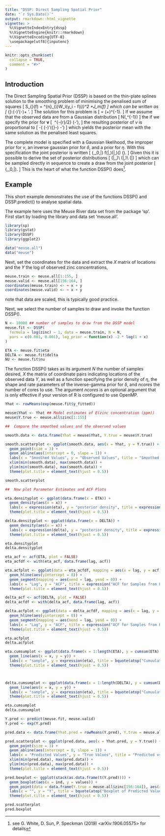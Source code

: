 ```yaml
---
title: "DSSP: Direct Sampling Spatial Prior"
date: "`r Sys.Date()`"
output: rmarkdown::html_vignette
vignette: >
  %\VignetteIndexEntry{dssp}
  %\VignetteEngine{knitr::rmarkdown}
  %\VignetteEncoding{UTF-8}
  \usepackage[utf8]{inputenc}
---
```


```r
knitr::opts_chunk$set(
  collapse = TRUE,
  comment = "#>"
)
```

## Introduction
The Direct Sampling Spatial Prior (DSSP) is based on the thin-plate splines solution to the smoothing problem of minimising the penalised sum of squares
\[
S_{\eta}(f) = \frac{1}{n}\sum^{n}_{i}W_i(y_i - f(\mathbf{x}_i))^2
+\eta J_m(f)
\]
which can be written as 
\[
\min_{\mathbf{\nu}}\:(\mathbf{y}-\mathbf{\nu})'\mathbf{W}(\mathbf{y}-\mathbf{\nu})+
\eta\mathbf{\nu}'\mathbf{M}\mathbf{\nu}.
\]
The solution for this problem is 
\[
\hat{\mathbf{\nu}}=
(\mathbf{W}+\eta\mathbf{M})^{-1}\mathbf{y}.
\]
If we assume that the observed data are from a Gaussian distribution
\[
\mathbf{y}\sim N(\mathbf{\nu},\delta\mathbf{W}^{-1})
\]
the if we specify the prior for $\mathbf{\nu}$ 
\[
\left[\mathbf{\nu}\mid\eta,\delta\right]\propto\ \frac{\eta}{\delta}^{-{r}/2}
\exp\left(-\frac{\eta}{2\delta}\mathbf{\nu}'\mathbf{M}\mathbf{\nu}\right),
\]
the resulting posterior of $\nu$ is proportional to 
\[
-\frac{1}{2\delta}\left( (\mathbf{y}-\mathbf{\nu})'\mathbf{W}({\mathbf{y}}-\mathbf{\nu})
-\eta\mathbf{\nu}'\mathbf{M}\mathbf{\nu}\right)
\]
which yields the posterior mean with the same solution as the penalised least squares. 

The complete model is specified with a Gaussian likelihood, the improper prior for $\nu$, an inverse gaussian prior for $\delta$, and a prior for $\eta$. With this specification the joint posterior is written
\[
\pi\left(\mathbf{\nu},\delta_0,\eta|\mathbf{y}\right)\propto
f(\mathbf{y}|\mathbf{\nu},\delta)\pi\left(\mathbf{\nu}|\eta,\delta\right)\pi\left(\delta\right)
\pi\left(\eta\right).
\]
Given this it is possible to derive the set of posterior distributions
\[
\pi\left(\mathbf{\nu}|\delta,\eta,\mathbf{y}\right)\\
\pi\left(\delta|\eta,\mathbf{y}\right)\\
\pi\left(\eta|\mathbf{y}\right)
\]
which can be sampled directly in sequence to create a draw from the joint posterior 
\[
\pi\left(\mathbf{\nu},\delta_0,\eta|\mathbf{y}\right).
\]
This is the heart of what the function DSSP() does^[see G. White, D. Sun, P. Speckman (2019) <arXiv:1906.05575> for details].

## Example

This short example demonstrates the use of the functions DSSP() and DSSP.predict() to analyse spatial data.  

The example here uses the Meuse River data set from the package 'sp'. First start by loading the library and data set 'meuse.all'. 


```r
library(sp)
library(gstat)
library(DSSP)
library(ggplot2)

data("meuse.all")
data("meuse")
```


Next, set the coordinates for the data and extract the $X$ matrix of locations and the $Y$ the log of observed zinc concentrations,
```r
meuse.train <- meuse.all[1:155, ]
meuse.valid <- meuse.all[156:164, ]
coordinates(meuse.train) <- ~ x + y
coordinates(meuse.valid) <- ~ x + y
```
note that data are scaled, this is typically good practice. 

Next, we select the number of samples to draw and invoke the function DSSP().

```r
N <- 10000 ## number of samples to draw from the DSSP model
meuse.fit <- DSSP(
  formula = log(zinc) ~ 1, data = meuse.train, N = N, 
  pars = c(0.001, 0.001), log_prior = function(x) -2 * log(1 + x)
)

ETA <- meuse.fit$eta
DELTA <- meuse.fit$delta
NU <- meuse.fit$nu
```
The function DSSP() takes as its argument $N$ the number of samples desired, $X$ the matrix of coordinate pairs indicating locations of the observed data $Y$, as well as a function specifying the prior density of $\eta$, the shape and rate parameters of the inverse-gamma prior for $\delta$, and $ncores$ the number of cores to use. The argument $ncores$ is an optional argument that is only effective if your version of R is configured to use OpenMP.  

```r
Yhat <- rowMeans(exp(meuse.fit$y_fitted))

meuse$Yhat <- Yhat ## Model estimates of E(zinc concentration (ppm))
meuse$Y.true <- meuse.all$zinc[1:155]

##  Compare the smoothed values and the observed values

smooth.data <- data.frame(Yhat = meuse$Yhat, Y.true = meuse$Y.true)

smooth.scatterplot <- ggplot(smooth.data, aes(x = Yhat, y = Y.true)) +
  geom_point(size = 3) +
  geom_abline(aes(intercept = 0, slope = 1)) +
  labs(x = "Smoothed Values", y = "Observed Values", title = "Smoothed vs. Observed Values") +
  xlim(min(smooth.data), max(smooth.data)) +
  ylim(min(smooth.data), max(smooth.data)) +
  theme(plot.title = element_text(hjust = 0.5))

smooth.scatterplot
```


```r
##  Now plot Parameter Estimates and ACF Plots

eta.densityplot <- ggplot(data.frame(x = ETA)) +
  geom_density(aes(x = x)) +
  labs(x = expression(eta), y = "posterior density", title = expression("Posterior Density of " * eta)) +
  theme(plot.title = element_text(hjust = 0.5))

delta.densityplot <- ggplot(data.frame(x = DELTA)) +
  geom_density(aes(x = x)) +
  labs(x = expression(delta), y = "posterior density", title = expression("Posterior Density of " * delta)) +
  theme(plot.title = element_text(hjust = 0.5))
```

```r

eta.densityplot
delta.densityplot
```

```r

eta_acf <- acf(ETA, plot = FALSE)
eta_acfdf <- with(eta_acf, data.frame(lag, acf))

eta.acfplot <- ggplot(data = eta_acfdf, mapping = aes(x = lag, y = acf)) +
  geom_hline(aes(yintercept = 0)) +
  geom_segment(mapping = aes(xend = lag, yend = 0)) +
  labs(x = "Lag", y = "ACF", title = expression("ACF for Samples from Posterior of " * eta)) +
  theme(plot.title = element_text(hjust = 0.5))

delta_acf <- acf(DELTA, plot = FALSE)
delta_acfdf <- with(delta_acf, data.frame(lag, acf))

delta.acfplot <- ggplot(data = delta_acfdf, mapping = aes(x = lag, y = acf)) +
  geom_hline(aes(yintercept = 0)) +
  geom_segment(mapping = aes(xend = lag, yend = 0)) +
  labs(x = "Lag", y = "ACF", title = expression("ACF for Samples from Posterior of " * delta)) +
  theme(plot.title = element_text(hjust = 0.5))
```

```r
eta.acfplot
delta.acfplot
```

```r
eta.cumsumplot <- ggplot(data.frame(x = 1:length(ETA), y = cumsum(ETA) / (1:length(ETA)))) +
  geom_line(aes(x = x, y = y)) +
  labs(x = "sample", y = expression(eta), title = bquote(atop("Cumuulative Mean of Samples", "from Posterior of" ~ eta))) +
  theme(plot.title = element_text(hjust = 0.5))



delta.cumsumplot <- ggplot(data.frame(x = 1:length(DELTA), y = cumsum(DELTA) / (1:length(DELTA)))) +
  geom_line(aes(x = x, y = y)) +
  labs(x = "sample", y = expression(eta), title = bquote(atop("Cumuulative Mean of Samples", "from Posterior of" ~ delta))) +
  theme(plot.title = element_text(hjust = 0.5))
```

```r
eta.cumsumplot
delta.cumsumplot
```


```r
Y.pred <- predict(meuse.fit, meuse.valid)
Y.pred <- exp(Y.pred)

pred.data <- data.frame(Yhat.pred = rowMeans(Y.pred), Y.true = meuse.all$zinc[156:164])

pred.scatterplot <- ggplot(pred.data, aes(x = Yhat.pred, y = Y.true)) +
  geom_point(size = 3) +
  geom_abline(aes(intercept = 0, slope = 1)) +
  labs(x = "Predicted Values", y = "True Values", title = "Predicted vs. True Values") +
  xlim(min(pred.data), max(pred.data)) +
  ylim(min(pred.data), max(pred.data)) +
  theme(plot.title = element_text(hjust = 0.5))

pred.boxplot <- ggplot(stack(as.data.frame(t(Y.pred)))) +
  geom_boxplot(aes(x = ind, y = values)) +
  geom_point(data = data.frame(Y.true = meuse.all$zinc[156:164]), aes(x = 1:9, y = Y.true), shape = 4, size = 3) +
  labs(x = "", y = "Y", title = bquote(atop("Boxplot of Predicted Values of", "Y and True Values (X)"))) +
  theme(plot.title = element_text(hjust = 0.5))
```

```r
pred.scatterplot
pred.boxplot
```

